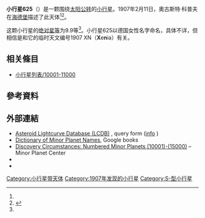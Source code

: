 {{Infobox planet
 | minorplanet     = yes
 | name            = 625 Xenia
 | background      = #D6D6D6
 | image = 
 | image_size      = 
 | caption         =
 | discovery_ref   =  <ref name="MPC-object" />
 | discoverer      = [[奧古斯特·科普夫|奧古斯特·科普夫]]
 | discovery_site  = [[海德堡|海德堡]]
 | discovered      = 1907年2月11日
 | mpc_name        = 625 Xenia
 | alt_names       = 625 Xenia
 | pronounced      = 
 | named_after     = <ref name="MPC-object" />
 | mp_category     = [[主帶小行星|主帶小行星]] <ref name="MPC-object" /><ref name="jpldata" />
 | orbit_ref       = <ref name="a">[http://ssd.jpl.nasa.gov/sbdb.cgi?sstr=625 625] {{Wayback|url=http://ssd.jpl.nasa.gov/sbdb.cgi?sstr=625 |date=20200918095010 }}，小行星數據庫瀏覽器（JPL Small-Body Database Browser）－[[美国国家航空航天局|美国国家航空航天局]]喷气推进实验室</ref>
 | epoch           = 2018-03-23.0（[[儒略日|JD]] 2458200.5）
 | uncertainty     = 0
 | observation_arc = 
 | aphelion = {{convert|3.248|AU|km|3|abbr=on|lk=out}}
 | perihelion      = {{convert|2.0421765|AU|km|3|abbr=on}}
 | semimajor       = 2.6449441
 | eccentricity    = 0.2278943
 | period          = 4.3[[儒略年|yr]]
 | mean_anomaly    = 111.23277[[度|°]]
 | mean_motion     = {{Deg2DMS|0.22912850|sup=ms}} / day
 | inclination     = 12.07732
 | asc_node        = 127.53201°
 | arg_peri        = 200.70088
 | mean_diameter   = 
 | rotation        = 
 | albedo          =
 | spectral_type   =
 | abs_magnitude   = 9.9<ref name="jpldata" />
}}
'''小行星625'''（{{lang-en|625 Xenia}}）是一颗围绕[[太阳|太阳]][[公转|公转]]的[[小行星|小行星]]。1907年2月11日，奧古斯特·科普夫在[[海德堡|海德堡]]描述了此天体<ref name="a" /><ref>{{cite news|title=小行星列表|url=http://cfa-www.harvard.edu/iau/lists/NumberedMPs.txt|accessdate=2018-10-19|newspaper=哈佛大学|archive-date=2008-05-17|archive-url=https://web.archive.org/web/20080517010638/http://cfa-www.harvard.edu/iau/lists/NumberedMPs.txt|dead-url=no}}</ref>。

这颗小行星的[[绝对星等|绝对星等]]为9.9等<ref name="a" />。小行星625以德国女性名字命名，具体不详，但相信是和它的临时天文编号1907 XN（'''X'''e'''n'''ia）有关。

== 相关條目 ==
*[[小行星列表/10001-11000|小行星列表/10001-11000]]

== 參考資料 ==
{{reflist|refs=

<ref name="jpldata">{{cite web
 |type         = 2018-01-26 last obs.
 |title        = JPL Small-Body Database Browser:625 Xenia-625 Xenia
 |url          = https://ssd.jpl.nasa.gov/sbdb.cgi?sstr=625
 |publisher    = [[Jet_Propulsion_Laboratory|Jet Propulsion Laboratory]]
 |accessdate   = 28 March 2018
 |archive-date = 2020-09-18
 |archive-url  = https://web.archive.org/web/20200918095010/https://ssd.jpl.nasa.gov/sbdb.cgi?sstr=625
 |dead-url     = no
}}</ref>

<ref name="MPC-object">{{cite web
  |title      = 625 Xenia
  |work      = Minor Planet Center
  |url      = https://www.minorplanetcenter.net/db_search/show_object?object_id=625
  |accessdate      = 28 March 2018
  |archive-date      = 2016-03-04
  |archive-url      = https://web.archive.org/web/20160304103749/http://minorplanetcenter.net/db_search/show_object?object_id=625
  |dead-url      = no
  }}</ref>

}}

==  外部連結 ==
* [http://www.minorplanet.info/PHP/lcdbsummaryquery.php Asteroid Lightcurve Database (LCDB)] {{Wayback|url=http://www.minorplanet.info/PHP/lcdbsummaryquery.php |date=20171210173955 }}, query form ([http://www.minorplanet.info/lightcurvedatabase.html info] {{Wayback|url=http://www.minorplanet.info/lightcurvedatabase.html |date=20171216050541 }})
* [https://books.google.com/books?id=aeAg1X7afOoC&pg Dictionary of Minor Planet Names], Google books
* [http://www.minorplanetcenter.net/iau/lists/NumberedMPs010001.html Discovery Circumstances: Numbered Minor Planets (10001)-(15000)] {{Wayback|url=http://www.minorplanetcenter.net/iau/lists/NumberedMPs010001.html |date=20180612162317 }} – Minor Planet Center
* {{AstDys|625}}
* {{JPL small body}}

{{Minor Planet Number|[[小行星624|小行星624]]|[[小行星626|小行星626]]}}
{{小天体}}

[[Category:小行星带天体|Category:小行星带天体]]
[[Category:1907年发现的小行星|Category:1907年发现的小行星]]
[[Category:S-型小行星|Category:S-型小行星]]